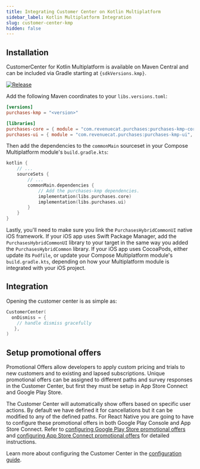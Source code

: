 ```yaml
---
title: Integrating Customer Center on Kotlin Multiplatform
sidebar_label: Kotlin Multiplatform Integration
slug: customer-center-kmp
hidden: false
---
```


<OverviewPartial />

## Installation

CustomerCenter for Kotlin Multiplatform is available on Maven Central and can be included via Gradle starting at `{sdkVersions.kmp}`.

[![Release](https://img.shields.io/github/release/RevenueCat/purchases-kmp.svg?style=flat)](https://github.com/RevenueCat/purchases-kmp/releases)

Add the following Maven coordinates to your `libs.versions.toml`:
```toml libs.versions.toml
[versions] 
purchases-kmp = "<version>"

[libraries]
purchases-core = { module = "com.revenuecat.purchases:purchases-kmp-core", version.ref = "<version>" }
purchases-ui = { module = "com.revenuecat.purchases:purchases-kmp-ui", version.ref = "<version>" }
```

Then add the dependencies to the `commonMain` sourceset in your Compose Multiplatform module's `build.gradle.kts`:
```kotlin build.gradle.kts
kotlin {
    // ...
    sourceSets {
        // ...
        commonMain.dependencies {  
            // Add the purchases-kmp dependencies.
            implementation(libs.purchases.core)  
            implementation(libs.purchases.ui)  
        }
    }
}
```

Lastly, you'll need to make sure you link the `PurchasesHybridCommonUI` native iOS framework. If your iOS app uses Swift Package Manager, add the `PurchasesHybridCommonUI` library to your target in the same way you added the `PurchasesHybridCommon` library. If your iOS app uses CocoaPods, either update its `Podfile`, or update your Compose Multiplatform module's `build.gradle.kts`, depending on how your Multiplatform module is integrated with your iOS project.

## Integration

Opening the customer center is as simple as:

```kotlin
CustomerCenter(
  onDismiss = { 
    // handle dismiss gracefully
   },
)
```

## Setup promotional offers

Promotional Offers allow developers to apply custom pricing and trials to new customers and to existing and lapsed subscriptions. Unique promotional offers can be assigned to different paths and survey responses in the Customer Center, but first they must be setup in App Store Connect and Google Play Store.

The Customer Center will automatically show offers based on specific user actions. By default we have defined it for cancellations but it can be modified to any of the defined paths. For React Native you are going to have to configure these promotional offers in both Google Play Console and App Store Connect.
Refer to [configuring Google Play Store promotional offers](/tools/customer-center/customer-center-promo-offers-google) and [configuring App Store Connect promotional offers](/tools/customer-center/customer-center-promo-offers-apple) for detailed instructions.

Learn more about configuring the Customer Center in the [configuration guide](/tools/customer-center/customer-center-configuration).
